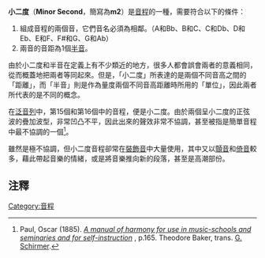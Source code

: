 {{音程資料|
       main_interval_name = 小二度|
       inverse = [[大七度|大七度]]|
       complement = [[大七度|大七度]]|
       other_names = 自然半音<br>（Diatonic Semitone）| 
       abbreviation = m2 |
       semitones = 1 | 
       interval_class = 1 | 
       just_interval = 16:15<ref>Haluska, Jan (2003). ''The Mathematical Theory of Tone Systems'', p.xxiv. ISBN 0-8247-4714-3. 19th harmonic, overtone minor tone.</ref> |
       cents_equal_temperament = 100|
       cents_24T_equal_temperament = 100|
       cents_just_intonation = 122
}}
'''小二度'''（'''Minor Second'''，簡寫為'''m2'''）是[[音程|音程]]的一種，需要符合以下的條件：
#組成音程的兩個音，它們音名必須為相鄰。（A和Bb、B和C、C和Db、D和Eb、E和F、F#和G、G和Ab）
#兩音的音距為1個[[半音|半音]]。

由於小二度和半音在定義上有不少類近的地方，很多人都會誤會兩者的意義相同，從而概蓋地把兩者等同起來。但是，「小二度」所表達的是兩個不同音高之間的「距離」，而「半音」則是作為量度兩個不同音高距離時所用的「單位」，因此兩者所代表的是不同的概念。

在[[泛音列|泛音列]]中，第15個和第16個中的音程，便是小二度。由於兩個呈小二度的正弦波的疊加波型，非常凹凸不平，因此出來的聲效非常不協調，甚至被指是簡單音程中最不協調的一個<ref>Paul, Oscar (1885). ''[http://books.google.com/books?id=4WEJAQAAMAAJ&dq=musical+interval+%22pythagorean+major+third%22&source=gbs_navlinks_s A manual of harmony for use in music-schools and seminaries and for self-instruction] {{Wayback|url=http://books.google.com/books?id=4WEJAQAAMAAJ&dq=musical+interval+%22pythagorean+major+third%22&source=gbs_navlinks_s |date=20170220013138 }}'', p.165. Theodore Baker, trans. [[席爾默公司|G. Schirmer]].</ref>。

{{listen|filename=Just minor second in scale.mid|title=純率下的小二度（B與C）|format=[[Mid|Mid]]}}

雖然是極不協調，但小二度音程卻常在[[裝飾音|裝飾音]]中大量使用，其中又以[[顫音_(音樂)|顫音]]和[[倚音|倚音]]較多，藉此帶起音樂的情緒，或是將音樂推向新的段落，甚至是高潮部份。

{{Wide image|M2trill_MozartPC20_1.jpg|800px|莫扎特的第20號鋼琴協奏曲第1樂章，第353-356小節鋼琴部份，當中的[[顫音_(音樂)|顫音]]是以旋律小二度關係的E音和F音互相交替而成的。}}

==注釋==
{{reflist}}

{{音程}}

{{DEFAULTSORT:小二度}}
[[Category:音程|Category:音程]]